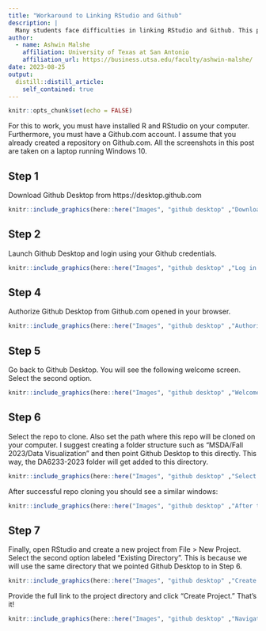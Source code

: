 ```yaml
---
title: "Workaround to Linking RStudio and Github"
description: |
  Many students face difficulties in linking RStudio and Github. This post shows a workaround using Github Desktop application.
author:
  - name: Ashwin Malshe
    affiliation: University of Texas at San Antonio
    affiliation_url: https://business.utsa.edu/faculty/ashwin-malshe/
date: 2023-08-25
output:
  distill::distill_article:
    self_contained: true
---
```



```r
knitr::opts_chunk$set(echo = FALSE)
```

For this to work, you must have installed R and RStudio on your computer. Furthermore, you must have a Github.com account. I assume that you already created a repository on Github.com. All the screenshots in this post are taken on a laptop running Windows 10.

## Step 1

Download Github Desktop from https://desktop.github.com


```r
knitr::include_graphics(here::here("Images", "github desktop" ,"Download Github desktop.png"))
```


## Step 2

Launch Github Desktop and login using your Github credentials.

```r
knitr::include_graphics(here::here("Images", "github desktop" ,"Log in to Github desktop.png"))
```

## Step 4

Authorize Github Desktop from Github.com opened in your browser.

```r
knitr::include_graphics(here::here("Images", "github desktop" ,"Authorize the application.png"))
```

## Step 5


Go back to Github Desktop. You will see the following welcome screen. Select the second option.

```r
knitr::include_graphics(here::here("Images", "github desktop" ,"Welcome screen on Github desktop.png"))
```


## Step 6

Select the repo to clone. Also set the path where this repo will be cloned on your computer. I suggest creating a folder structure such as "MSDA/Fall 2023/Data Visualization" and then point Github Desktop to this directly. This way, the DA6233-2023 folder will get added to this directory.


```r
knitr::include_graphics(here::here("Images", "github desktop" ,"Select the repo to clone.png"))
```


After successful repo cloning you should see a similar windows:

```r
knitr::include_graphics(here::here("Images", "github desktop" ,"After the repo is cloned.png"))
```

## Step 7

Finally, open RStudio and create a new project from File > New Project. Select the second option labeled "Existing Directory". This is because we will use the same directory that we pointed Github Desktop to in Step 6. 

```r
knitr::include_graphics(here::here("Images", "github desktop" ,"Create a new project.png"))
```


Provide the full link to the project directory and click "Create Project." That's it!


```r
knitr::include_graphics(here::here("Images", "github desktop" ,"Navigate to the existing directory.png"))
```
